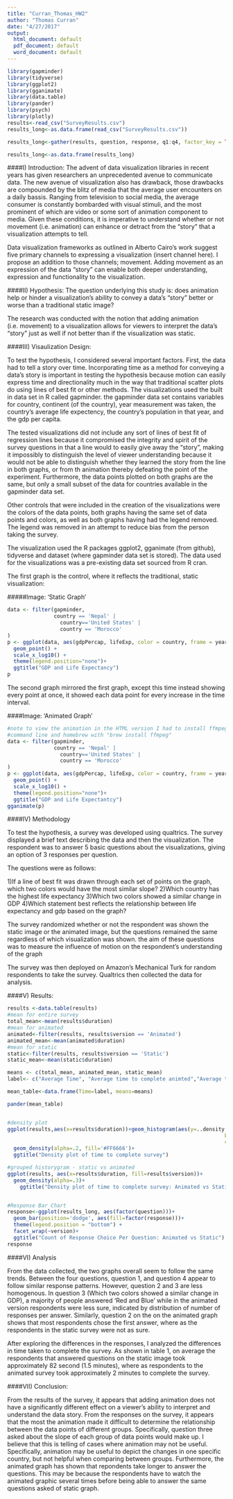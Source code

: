 ```yaml
---
title: "Curran_Thomas_HW2"
author: "Thomas Curran"
date: "4/27/2017"
output:
  html_document: default
  pdf_document: default
  word_document: default
---
```

```r
library(gapminder)
library(tidyverse)
library(ggplot2)
library(gganimate)
library(data.table)
library(pander)
library(psych)
library(plotly)
results<-read_csv("SurveyResults.csv")
results_long<-as.data.frame(read_csv("SurveyResults.csv"))

results_long<-gather(results, question, response, q1:q4, factor_key = TRUE)

results_long<-as.data.frame(results_long)
```

####I) Introduction:
The advent of data visualization libraries in recent years has given researchers an unprecedented avenue to communicate data. The new avenue of visualization also has drawback, those drawbacks are compounded by the blitz of media that the average user encounters on a daily bassis. Ranging from television to social media, the average consumer is constantly bombarded with visual stimuli, and the most prominent of which are video or some sort of animation component to media. Given these conditions, it is imperative to understand whether or not movement (i.e. animation) can enhance or detract from the "story" that a visualization attempts to tell. 

Data visualization frameworks as outlined in Alberto Cairo's work suggest five primary channels to expressing a visualization (insert channel here). I propose an addition to those channels; movement. Adding movement as an expression of the data "story" can enable both deeper understanding, expression and functionality to the visualization. 

####II) Hypothesis:
The question underlying this study is: does animation help or hinder a visualization's ability to convey a data's "story" better or worse than a traditional static image?

The research was conducted with the notion that adding animation (i.e. movement) to a visualization allows for viewers to interpret the data's "story" just as well if not better than if the visualization was static. 

####III) Visaulization Design:

To test the hypothesis, I considered several important factors. First, the data had to tell a story over time. Incorporating time as a method for conveying a data's story is important in testing the hypothesis because motion can easily express time and directionality much in the way that traditional scatter plots do using lines of best fit or other methods. The visualizations used the built in data set in R called gapminder. the gapminder data set contains variables for country, continent (of the country), year measurement was taken, the country's average life expectency, the country's population in that year, and the gdp per capita. 

The tested visualizations did not include any sort of lines of best fit of regression lines because it compromised the integrity and spirit of the survey questions in that a line would to easily give away the "story", making it impossibly to distinguish the level of viewer understanding because it would not be able to distinguish whether they learned the story from the line in both graphs, or from th animation thereby defeating the point of the experiment. Furthermore, the data points plotted on both graphs are the same, but only a small subset of the data for countries available in the gapminder data set.

Other controls that were included in the creation of the visualizations were the colors of the data points, both graphs having the same set of data points and colors, as well as both graphs having had the legend removed. The legend was removed in an attempt to reduce bias from the person taking the survey. 

The visualization used the R packages ggplot2, gganimate (from github), tidyverse and dataset (where gapminder data set is stored). The data used for the visualizations was a pre-existing data set sourced from R cran. 

The first graph is the control, where it reflects the traditional, static visualization:

#####Image: 'Static Graph'
```r
data <- filter(gapminder, 
               country == 'Nepal' | 
                 country=='United States' |
                 country == 'Morocco'
)
p <- ggplot(data, aes(gdpPercap, lifeExp, color = country, frame = year)) +
  geom_point() +
  scale_x_log10() +
  theme(legend.position="none")+
  ggtitle("GDP and Life Expectancy")
p
```

The second graph mirrored the first graph, except this time instead showing every point at once, it showed each data point for every increase in the time interval.

####Image: 'Animated Graph'
```r
#note to view the animation in the HTML version I had to install ffmpeg via
#command line and homebrew with "brew install ffmpeg"
data <- filter(gapminder, 
               country == 'Nepal' | 
                 country=='United States' |
                 country == 'Morocco'
)
p <- ggplot(data, aes(gdpPercap, lifeExp, color = country, frame = year)) +
  geom_point() +
  scale_x_log10() +
  theme(legend.position="none")+
  ggtitle("GDP and Life Expectantcy")
gganimate(p)
```

####IV) Methodology

To test the hypothesis, a survey was developed using qualtrics. The survey displayed a brief text describing the data and then the visualization. The respondent was to answer 5 basic questions about the visualizations, giving an option of 3 responses per question.

The questions were as follows:

1)If a line of best fit was drawn through each set of points on the graph, which two colors would have the most similar slope?
2)Which country has the highest life expectancy
3)Which two colors showed a similar change in GDP
4)Which statement best reflects the relationship between life expectancy and gdp based on the graph?

The survey randomized whether or not the respondent was shown the static image or the animated image, but the questions remained the same regardless of which visualization was shown. the aim of these questions was to measure the influence of motion on the respondent's understanding of the graph

The survey was then deployed on Amazon's Mechanical Turk for random respondents to take the survey. Qualtrics then collected the data for analysis. 

####V) Results:
```r

results <-data.table(results)
#mean for entire survey
total_mean<-mean(results$duration)
#mean for animated
animated<-filter(results, results$version == 'Animated')
animated_mean<-mean(animated$duration)
#mean for static
static<-filter(results, results$version == 'Static')
static_mean<-mean(static$duration)

means <- c(total_mean, animated_mean, static_mean)
label<- c("Average Time", "Average time to complete animted","Average time to complete static")

mean_table<-data.frame(Time=label, means=means)

pander(mean_table)


#density plot
ggplot(results,aes(x=results$duration))+geom_histogram(aes(y=..density..),
                                                                      binwidth = 5,
                                                                      color='black', fill='white')+
  geom_density(alpha=.2, fill='#FF6666')+
  ggtitle("Density plot of time to complete survey")

#grouped historygram - static vs animated
ggplot(results, aes(x=results$duration, fill=results$version))+
  geom_density(alpha=.3)+
    ggtitle("Density plot of time to complete survey: Animated vs Static")


#Response Bar Chart
response<-ggplot(results_long, aes(factor(question)))+
  geom_bar(position='dodge', aes(fill=factor(response)))+
  theme(legend.position = "bottom") +
  facet_wrap(~version)+
  ggtitle("Count of Response Choice Per Question: Animated vs Static")
response

```


####VI) Analysis

From the data collected, the two graphs overall seem to follow the same trends. Between the four questions, question 1, and question 4 appear to follow similar response patterns. However, question 2 and 3 are less homogenous. In question 3 (Which two colors showed a similar change in GDP), a majority of people answered 'Red and Blue' while in the animated version respondents were less sure, indicated by distribution of number of responses per answer. Similarly, question 2 on the on the animated graph shows that most respondents chose the first answer, where as the respondents in the static survey were not as sure.

After exploring the differences in the responses, I analyzed the differences in time taken to complete the survey. As shown in table 1, on average the respondents that answered questions on the static image took approximately 82 second (1.5 minutes), where as respondents to the animated survey took approximately 2 minutes to complete the survey. 

####VII) Conclusion:

From the results of the survey, it appears that adding animation does not have a significantly different effect on a viewer's ability to interpret and understand the data story. From the responses on the survey, it appears that the most the animation made it difficult to determine the relationship between the data points of different groups. Specifically, question three asked about the slope of each group of data points would make up. I believe that this is telling of cases where animation may not be useful. Specifically, animation may be useful to depict the changes in one specific country, but not helpful when comparing between groups. Furthermore, the animated graph has shown that repondents take longer to answer the questions. This may be because the respondents have to watch the animated graphic several times before being able to answer the same questions asked of static graph.  









